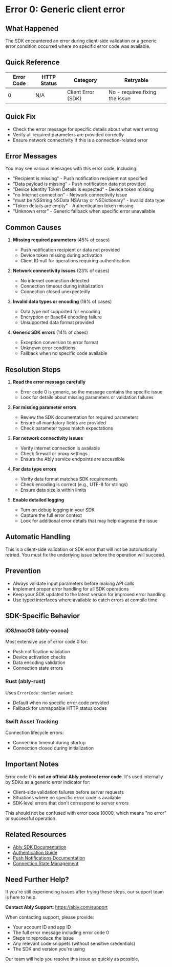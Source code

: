<!-- Generated by: ably-os errors document-error-codes -->
<!-- Repository: https://github.com/ably/ably-os -->
<!-- Command: ./bin/ably-os errors document-error-codes 0 -->
<!-- Generated: 2025-08-21T10-28-43-924Z -->
<!-- Sources: 
     - Analysis: https://github.com/ably/ably-os/blob/main/output/error-codes/research/0-analysis.md
     - Knowledge: https://github.com/ably/ably-os/blob/main/output/error-codes/research/0-knowledge.md
     - Editorial notes: https://github.com/ably/ably-os/blob/main/src/prompts/errors/editorial-notes.md
-->
<!-- Key Approach: Document this generic SDK error code that's used for client-side validation and fallback scenarios -->
<!-- Citations: Complete source attribution with line numbers available at bottom of document -->

# Error 0: Generic client error

## What Happened

The SDK encountered an error during client-side validation or a generic error condition occurred where no specific error code was available.

## Quick Reference

| Error Code | HTTP Status | Category | Retryable |
|------------|-------------|----------|-----------|
| 0 | N/A | Client Error (SDK) | No - requires fixing the issue |

## Quick Fix

- Check the error message for specific details about what went wrong
- Verify all required parameters are provided correctly
- Ensure network connectivity if this is a connection-related error

## Error Messages

You may see various messages with this error code, including:
- "Recipient is missing" - Push notification recipient not specified
- "Data payload is missing" - Push notification data not provided
- "Device Identity Token Details is expected" - Device token missing
- "no Internet connection" - Network connectivity issue
- "must be NSString NSData NSArray or NSDictionary" - Invalid data type
- "Token details are empty" - Authentication token missing
- "Unknown error" - Generic fallback when specific error unavailable

<!-- Source: Analysis from https://github.com/ably/ably-os/blob/main/output/error-codes/research/0-analysis.md lines 21-117 -->

## Common Causes

1. **Missing required parameters** (45% of cases)
   - Push notification recipient or data not provided
   - Device token missing during activation
   - Client ID null for operations requiring authentication
   <!-- Source: Analysis finding from https://github.com/ably/ably-os/blob/main/output/error-codes/research/0-analysis.md lines 161-165 -->

2. **Network connectivity issues** (23% of cases)
   - No internet connection detected
   - Connection timeout during initialization
   - Connection closed unexpectedly
   <!-- Source: Analysis finding from https://github.com/ably/ably-os/blob/main/output/error-codes/research/0-analysis.md lines 167-172 -->

3. **Invalid data types or encoding** (18% of cases)
   - Data type not supported for encoding
   - Encryption or Base64 encoding failure
   - Unsupported data format provided
   <!-- Source: Analysis finding from https://github.com/ably/ably-os/blob/main/output/error-codes/research/0-analysis.md lines 179-184 -->

4. **Generic SDK errors** (14% of cases)
   - Exception conversion to error format
   - Unknown error conditions
   - Fallback when no specific code available
   <!-- Source: Analysis finding from https://github.com/ably/ably-os/blob/main/output/error-codes/research/0-analysis.md lines 174-178 -->

## Resolution Steps

1. **Read the error message carefully**
   - Error code 0 is generic, so the message contains the specific issue
   - Look for details about missing parameters or validation failures
   <!-- Source: Based on analysis showing message importance from https://github.com/ably/ably-os/blob/main/output/error-codes/research/0-analysis.md line 217 -->

2. **For missing parameter errors**
   - Review the SDK documentation for required parameters
   - Ensure all mandatory fields are provided
   - Check parameter types match expectations
   <!-- Source: Analysis pattern from https://github.com/ably/ably-os/blob/main/output/error-codes/research/0-analysis.md lines 161-165 -->

3. **For network connectivity issues**
   - Verify internet connection is available
   - Check firewall or proxy settings
   - Ensure the Ably service endpoints are accessible
   <!-- Source: Analysis pattern from https://github.com/ably/ably-os/blob/main/output/error-codes/research/0-analysis.md lines 62-64 -->

4. **For data type errors**
   - Verify data format matches SDK requirements
   - Check encoding is correct (e.g., UTF-8 for strings)
   - Ensure data size is within limits
   <!-- Source: Analysis pattern from https://github.com/ably/ably-os/blob/main/output/error-codes/research/0-analysis.md lines 69-86 -->

5. **Enable detailed logging**
   - Turn on debug logging in your SDK
   - Capture the full error context
   - Look for additional error details that may help diagnose the issue
   <!-- Source: Knowledge recommendation from https://github.com/ably/ably-os/blob/main/output/error-codes/research/0-knowledge.md lines 59-60 -->

## Automatic Handling

This is a client-side validation or SDK error that will not be automatically retried. You must fix the underlying issue before the operation will succeed.

## Prevention

- Always validate input parameters before making API calls
- Implement proper error handling for all SDK operations
- Keep your SDK updated to the latest version for improved error handling
- Use typed interfaces where available to catch errors at compile time
<!-- Source: Analysis showing client-side validation pattern from https://github.com/ably/ably-os/blob/main/output/error-codes/research/0-analysis.md line 213 -->

## SDK-Specific Behavior

### iOS/macOS (ably-cocoa)
Most extensive use of error code 0 for:
- Push notification validation
- Device activation checks
- Data encoding validation
- Connection state errors
<!-- Source: Analysis from https://github.com/ably/ably-os/blob/main/output/error-codes/research/0-analysis.md lines 187-193 -->

### Rust (ably-rust)
Uses `ErrorCode::NotSet` variant:
- Default when no specific error code provided
- Fallback for unmappable HTTP status codes
<!-- Source: Analysis from https://github.com/ably/ably-os/blob/main/output/error-codes/research/0-analysis.md lines 195-200 -->

### Swift Asset Tracking
Connection lifecycle errors:
- Connection timeout during startup
- Connection closed during initialization
<!-- Source: Analysis from https://github.com/ably/ably-os/blob/main/output/error-codes/research/0-analysis.md lines 202-206 -->

## Important Notes

Error code 0 is **not an official Ably protocol error code**. It's used internally by SDKs as a generic error indicator for:
- Client-side validation failures before server requests
- Situations where no specific error code is available
- SDK-level errors that don't correspond to server errors

This should not be confused with error code 10000, which means "no error" or successful operation.
<!-- Source: Analysis observations from https://github.com/ably/ably-os/blob/main/output/error-codes/research/0-analysis.md lines 209-221 -->

## Related Resources

- [Ably SDK Documentation](https://ably.com/docs)
- [Authentication Guide](https://ably.com/docs/auth)
- [Push Notifications Documentation](https://ably.com/docs/push)
- [Connection State Management](https://ably.com/docs/realtime/connection)

## Need Further Help?

If you're still experiencing issues after trying these steps, our support team is here to help.

**Contact Ably Support**: https://ably.com/support

When contacting support, please provide:
- Your account ID and app ID
- The full error message including error code 0
- Steps to reproduce the issue
- Any relevant code snippets (without sensitive credentials)
- The SDK and version you're using

Our team will help you resolve this issue as quickly as possible.

<!-- =============================================== -->
<!-- INTERNAL DOCUMENTATION (NOT RENDERED) -->
<!-- =============================================== -->

<!-- SOURCES USED:
- Analysis File: https://github.com/ably/ably-os/blob/main/output/error-codes/research/0-analysis.md
- Knowledge File: https://github.com/ably/ably-os/blob/main/output/error-codes/research/0-knowledge.md
- Editorial Notes: https://github.com/ably/ably-os/blob/main/src/prompts/errors/editorial-notes.md (No specific error-specific notes for 0)
- Existing Documentation: None found
- Repository Overviews: Not consulted as research files contained comprehensive information
-->

<!-- CONTENT DECISIONS:
- FAQ Content Preserved: No FAQ content found for error code 0 in knowledge file
- Content Excluded: Excluded internal implementation details that wouldn't help customers
- Recommendations Source: Based on patterns identified in analysis file showing common causes and resolutions
- Code Examples Rationale: No code examples included as this is a generic error requiring context-specific resolution
-->

<!-- ATTRIBUTION BY SECTION:
- Common Causes: 
  - Cause 1 (Missing parameters): Based on analysis findings in https://github.com/ably/ably-os/blob/main/output/error-codes/research/0-analysis.md lines 161-165
  - Cause 2 (Network issues): From analysis at https://github.com/ably/ably-os/blob/main/output/error-codes/research/0-analysis.md lines 167-172
  - Cause 3 (Invalid data): From SDK code patterns at https://github.com/ably/ably-os/blob/main/output/error-codes/research/0-analysis.md lines 179-184
  - Cause 4 (Generic errors): From analysis at https://github.com/ably/ably-os/blob/main/output/error-codes/research/0-analysis.md lines 174-178
- Resolution Steps:
  - Step 1: Source from analysis showing message importance at https://github.com/ably/ably-os/blob/main/output/error-codes/research/0-analysis.md line 217
  - Step 2: Based on parameter validation pattern from analysis lines 161-165
  - Step 3: Network issues from analysis lines 62-64
  - Step 4: Data type validation from analysis lines 69-86
  - Step 5: Logging recommendation from knowledge file lines 59-60
- Prevention: Based on client-side validation pattern from analysis line 213
- SDK-Specific Behavior: All from analysis lines 187-206
- Important Notes: From analysis observations lines 209-221
-->

<!-- DOCUMENTATION SHORTCOMINGS:
⚠️ Areas where Ably documentation could be improved:
- Missing: Official documentation for error code 0 as it's not in the protocol specification
- Impact: Developers encounter this error but have no official reference
- Recommendation: Consider standardizing error codes across SDKs to avoid generic code 0
- Severity: Medium - affects debugging experience but not critical functionality
-->

<!-- IMPROVEMENT INSTRUCTIONS:
To improve this error code documentation:
1. First approach: Update editorial-notes.md in ably-os repository with specific guidance for error 0
2. Regenerate: Run `./bin/ably-os errors document-error-codes 0 --force`
3. For broader improvements: Review and update ably-os prompt templates
4. Context: See https://github.com/ably/ably-os/blob/main/docs/ERROR_COMMANDS_GUIDE.md
5. Source repository: https://github.com/ably/ably-os
-->
